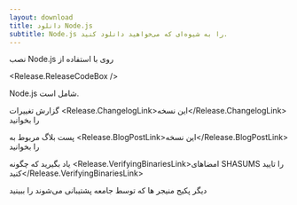 ```yaml
---
layout: download
title: دانلود Node.js
subtitle: Node.js را به شیوه‌ای که می‌خواهید دانلود کنید.
---
```


<section>
نصب Node.js <Release.VersionDropdown /> روی <Release.OperatingSystemDropdown exclude={["AIX"]} /> با استفاده از <Release.PlatformDropdown />

<Release.ReleaseCodeBox />
</section>

<section>
Node.js شامل <Release.NpmLink /> است.

گزارش تغییرات <Release.ChangelogLink>این نسخه</Release.ChangelogLink> را بخوانید

پست بلاگ مربوط به <Release.BlogPostLink>این نسخه</Release.BlogPostLink> را بخوانید

یاد بگیرید که چگونه <Release.VerifyingBinariesLink>امضاهای SHASUMS را تایید کنید</Release.VerifyingBinariesLink>

دیگر <LinkWithArrow href="/download/package-manager/all">پکیج منیجر ها</LinkWithArrow> که توسط جامعه پشتیبانی می‌شوند را ببینید

</section>
